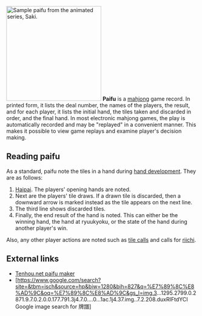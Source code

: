 [[Image:Saki paifu.jpg|thumb|right|250px|Sample paifu from the animated series, [[Saki]].]]
'''Paifu''' {{kana|牌譜}} is a [[mahjong]] game record. In printed form, it lists the deal number, the names of the players, the result, and for each player, it lists the initial hand, the tiles taken and discarded in order, and the final hand.  In most electronic mahjong games, the play is automatically recorded and may be "replayed" in a convenient manner.  This makes it possible to view game replays and examine player's decision making.

==Reading paifu==
As a standard, paifu note the tiles in a hand during [[Tile efficiency|hand development]].  They are as follows:
# [[Haipai]].  The players' opening hands are noted.
# Next are the players' tile draws. If a drawn tile is discarded, then a downward arrow is marked instead as the tile appears on the next line.
# The third line shows discarded tiles.
# Finally, the end result of the hand is noted.  This can either be the winning hand, the hand at ryuukyoku, or the state of the hand during another player's win.

Also, any other player actions are noted such as [[Naki|tile calls]] and calls for [[riichi]].

== External links ==
* [http://tenhou.net/6/ Tenhou.net paifu maker]
* [https://www.google.com/search?site=&tbm=isch&source=hp&biw=1280&bih=827&q=%E7%89%8C%E8%AD%9C&oq=%E7%89%8C%E8%AD%9C&gs_l=img.3...1295.2799.0.2871.9.7.0.2.0.0.177.791.3j4.7.0....0...1ac.1j4.37.img..7.2.208.duxRIFtdYCI Google image search for 牌譜]